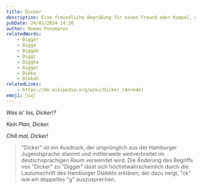 ```yaml
---
title: Dicker
description: Eine freundliche Begrüßung für einen Freund oder Kumpel, ohne abwertende Absichten und bezieht sich also nicht auf das Körpergewicht der Person.
pubDate: 24/01/2024 14:30
author: Roman Ponomarev
relatedWords:
    - Digger
    - Digga
    - Diggah
    - Diggi
    - Diggha
    - Diggär
    - Dikka
    - Dikkah
relatedLinks:
    - https://de.wikipedia.org/wiki/Dicker_(Anrede)
emoji: 🍔👍😎
---
```


_Was is’ los, Dicker!?_

_Kein Plan, Dicker._

_Chill mal, Dicker!_

> "Dicker" ist ein Ausdruck, der ursprünglich aus der Hamburger Jugendsprache stammt und mittlerweile weitverbreitet im deutschsprachigen Raum verwendet wird. Die Änderung des Begriffs von "Dicker" zu "Digger" lässt sich höchstwahrscheinlich durch die Lautumschrift des Hamburger Dialekts erklären, der dazu neigt, "ck" wie ein doppeltes "g" auszusprechen.

